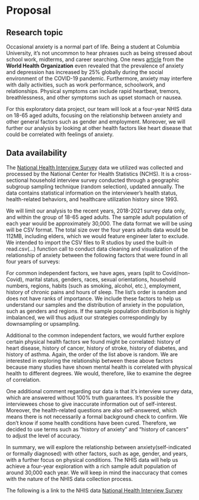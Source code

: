 # Proposal
## Research topic

  Occasional anxiety is a normal part of life. Being a student at Columbia University, it's not uncommon to hear phrases such as being stressed about school work, midterms, and career searching. One news [article](https://www.who.int/news/item/02-03-2022-covid-19-pandemic-triggers-25-increase-in-prevalence-of-anxiety-and-depression-worldwide) from the **World Health Organization** even revealed that the prevalence of anxiety and depression has increased by 25% globally during the social environment of the COVID-19 pandemic. Furthermore, anxiety may interfere with daily activities, such as work performance, schoolwork, and relationships. Physical symptoms can include rapid heartbeat, tremors, breathlessness, and other symptoms such as upset stomach or nausea.

  For this exploratory data project, our team will look at a four-year NHIS data on 18-65 aged adults, focusing on the relationship between anxiety and other general factors such as gender and employment. Moreover, we will further our analysis by looking at other health factors like heart disease that could be correlated with feelings of anxiety.

## Data availability
  The [National Health Interview Survey](https://www.cdc.gov/nchs/nhis/data-questionnaires-documentation.htm)
 data we utilized was collected and processed by the National Center for Health
Statistics (NCHS). It is a cross-sectional household interview survey conducted through a geographic subgroup sampling technique (random selection), updated annually. The data contains statistical information on the interviewer's health status, health-related behaviors, and healthcare utilization history since 1993.

  We will limit our analysis to the recent years, 2018-2021 survey data only, and within the group
of 18-65 aged adults. The sample adult population of each year would be approximately 30,000. The data format we will be using will be CSV format. The total size over the four years adults data would be 112MB, including elders, which we would feature engineer later to exclude. We intended to import the CSV files to R studios by used the built-in read.csv(...) function call to conduct data cleaning and visualization of the relationship of anxiety between the following factors that were found in all four years of surveys:

  For common independent factors, we have ages, years (split to Covid/non-Covid), marital status,
genders, races, sexual orientations, household numbers, regions, habits (such as smoking, alcohol, etc.), employment, history of chronic pains and hours of sleep. The list's order is random and does not have ranks of importance. We include these factors to help us understand our samples and the distribution of anxiety in the population, such as genders and regions. If the sample population distribution is highly imbalanced, we will thus adjust our strategies correspondingly by downsampling or upsampling.

  Additional to the common independent factors, we would further explore certain physical health
factors we found might be correlated: history of heart disease, history of cancer, history of stroke, history of diabetes, and history of asthma. Again, the order of the list above is random. We are interested in exploring the relationship between these above factors because many studies have shown mental health is correlated with physical health to different degrees. We would, therefore, like to examine the degree of correlation.

  One additional comment regarding our data is that it’s interview survey data, which are answered
without 100% truth guarantees. It’s possible the interviewees chose to give inaccurate information out of self-interest. Moreover, the health-related questions are also self-answered, which means there is not necessarily a formal background check to confirm. We don’t know if some health conditions have been cured. Therefore, we decided to use terms such as “history of anxiety” and “history of cancers” to adjust the level of accuracy.

  In summary, we will explore the relationship between anxiety(self-indicated or formally
diagnosed) with other factors, such as age, gender, and years, with a further focus on physical conditions. The NHIS data will help us achieve a four-year exploration with a rich sample adult population of around 30,000 each year. We will keep in mind the inaccuracy that comes with the nature of the NHIS data collection process.

The following is a link to the NHIS data
[National Health Interview Survey](https://www.cdc.gov/nchs/nhis/data-questionnaires-documentation.htm)

